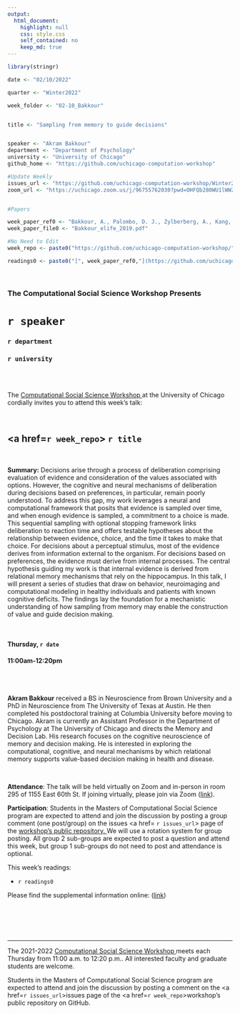 ```yaml
---
output:
  html_document:
    highlight: null
    css: style.css
    self_contained: no
    keep_md: true
---
```


```r
library(stringr)

date <- "02/10/2022"

quarter <- "Winter2022"

week_folder <- "02-10_Bakkour"


title <- "Sampling from memory to guide decisions"


speaker <- "Akram Bakkour"
department <- "Department of Psychology"
university <- "University of Chicago"
github_home <- "https://github.com/uchicago-computation-workshop"

#Update Weekly
issues_url <- "https://github.com/uchicago-computation-workshop/Winter2022/issues/5"
zoom_url <- "https://uchicago.zoom.us/j/96755762030?pwd=OHFQb280WU1lWWZib0RGUVZMdG43UT09"


#Papers

week_paper_ref0 <- "Bakkour, A., Palombo, D. J., Zylberberg, A., Kang, Y. H., Reid, A., Verfaellie, M., ... & Shohamy, D. (2019). The hippocampus supports deliberation during value-based decisions. elife, 8, e46080."
week_paper_file0 <- "Bakkour_elife_2019.pdf"

#No Need to Edit
week_repo <- paste0("https://github.com/uchicago-computation-workshop/",quarter,"/tree/master/",week_folder)

readings0 <- paste0("[", week_paper_ref0,"](https://github.com/uchicago-computation-workshop/",quarter,"/blob/master/", week_folder,"/",week_paper_file0,")")

```



<br>

<h3 class=pfblock-header> The Computational Social Science Workshop Presents </h3>

<h1 class=pfblock-header3> `r speaker`</h1>
<h3 class=pfblock-header3> `r department` </h3>
<h3 class=pfblock-header3> `r university` </h3>

<br><br>



<p class=pfblock-header3>The <a href="https://macss.uchicago.edu/content/computation-workshop"> Computational Social Science Workshop </a> at the University of Chicago cordially invites you to attend this week's talk:</p>



<br>

<div class=pfblock-header3>
<h2 class=pfblock-header>
  <a href=`r week_repo`> `r title` </a>
</h2>

<br>
</div>



<p class=footertext2>

**Summary:** Decisions arise through a process of deliberation comprising evaluation of evidence and consideration of the values associated with options. However, the cognitive and neural mechanisms of deliberation during decisions based on preferences, in particular, remain poorly understood. To address this gap, my work leverages a neural and computational framework that posits that evidence is sampled over time, and when enough evidence is sampled, a commitment to a choice is made. This sequential sampling with optional stopping framework links deliberation to reaction time and offers testable hypotheses about the relationship between evidence, choice, and the time it takes to make that choice. For decisions about a perceptual stimulus, most of the evidence derives from information external to the organism. For decisions based on preferences, the evidence must derive from internal processes. The central hypothesis guiding my work is that internal evidence is derived from relational memory mechanisms that rely on the hippocampus. In this talk, I will present a series of studies that draw on behavior, neuroimaging and computational modeling in healthy individuals and patients with known cognitive deficits. The findings lay the foundation for a mechanistic understanding of how sampling from memory may enable the construction of value and guide decision making.


</p>

<br>

<h4 class=pfblock-header3> Thursday, `r date` </h4>
<h4 class=pfblock-header3> 11:00am-12:20pm </h4>

<br><br>

<p class=footertext2>

**Akram Bakkour** received a BS in Neuroscience from Brown University and a PhD in Neuroscience from The University of Texas at Austin. He then completed his postdoctoral training at Columbia University before moving to Chicago. Akram is currently an Assistant Professor in the Department of Psychology at The University of Chicago and directs the Memory and Decision Lab. His research focuses on the cognitive neuroscience of memory and decision making. He is interested in exploring the computational, cognitive, and neural mechanisms by which relational memory supports value-based decision making in health and disease.
</p>

<br>

<p class=footertext2>

**Attendance**: The talk will be held virtually on Zoom and in-person in room 295 of 1155 East 60th St. If joining virtually, please join via Zoom ([link](`r zoom_url`)).

</p>

<p class=footertext2>

**Participation**: Students in the Masters of Computational Social Science program are expected to attend and join the discussion by posting a group comment (one post/group) on the issues <a href= `r issues_url`> page </a> of the <a href="https://github.com/uchicago-computation-workshop"> workshop's public repository. </a> We will use a rotation system for group posting. All group 2 sub-groups are expected to post a question and attend this week, but group 1 sub-groups do not need to post and attendance is optional.

This week's readings:

- `r readings0`

Please find the supplemental information online: ([link]("https://elifesciences.org/articles/46080")) 

<br>

<br><br>

---

<p class=footertext> The 2021-2022 <a href="https://macss.uchicago.edu/content/computation-workshop"> Computational Social Science Workshop </a> meets each Thursday from 11:00 a.m. to 12:20 p.m.. All interested faculty and graduate students are welcome.</p>



<p class=footertext>Students in the Masters of Computational Social Science program are expected to attend and join the discussion by posting a comment on the <a href=`r issues_url`>issues page</a> of the <a href=`r week_repo`>workshop's public repository on GitHub.</a></p>
